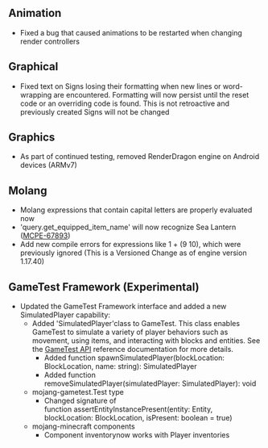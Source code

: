 



## **Animation**

-   Fixed a bug that caused animations to be restarted when changing render controllers

## **Graphical**

-   Fixed text on Signs losing their formatting when new lines or word-wrapping are encountered. Formatting will now persist until the reset code or an overriding code is found. This is not retroactive and previously created Signs will not be changed

## **Graphics**

-   As part of continued testing, removed RenderDragon engine on Android devices (ARMv7)

## **Molang**

-   Molang expressions that contain capital letters are properly evaluated now
-   'query.get\_equipped\_item\_name' will now recognize Sea Lantern ([MCPE-67893](https://bugs.mojang.com/browse/MCPE-67893))
-   Add new compile errors for expressions like 1 + (9 10), which were previously ignored (This is a Versioned Change as of engine version 1.17.40)

## **GameTest Framework (Experimental)**

-   Updated the GameTest Framework interface and added a new SimulatedPlayer capability:
    -   Added 'SimulatedPlayer'class to GameTest. This class enables GameTest to simulate a variety of player behaviors such as movement, using items, and interacting with blocks and entities. See the [GameTest API](https://docs.microsoft.com/en-us/minecraft/creator/scriptapi/mojang-gametest/mojang-gametest) reference documentation for more details.
        -   Added function spawnSimulatedPlayer(blockLocation: BlockLocation, name: string): SimulatedPlayer
        -   Added function   
            removeSimulatedPlayer(simulatedPlayer: SimulatedPlayer): void
    -   mojang-gametest.Test type
        -   Changed signature of function assertEntityInstancePresent(entity: Entity, blockLocation: BlockLocation, isPresent: boolean = true)
    -   mojang-minecraft components
        -   Component inventorynow works with Player inventories


